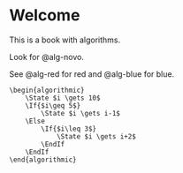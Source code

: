 # Welcome {.unnumbered}

This is a book with algorithms.

Look for @alg-novo.

See @alg-red for red and @alg-blue for blue.

``` .pseudocode
\begin{algorithmic}
    \State $i \gets 10$
    \If{$i\geq 5$} 
        \State $i \gets i-1$
    \Else
        \If{$i\leq 3$}
            \State $i \gets i+2$
        \EndIf
    \EndIf 
\end{algorithmic}
```